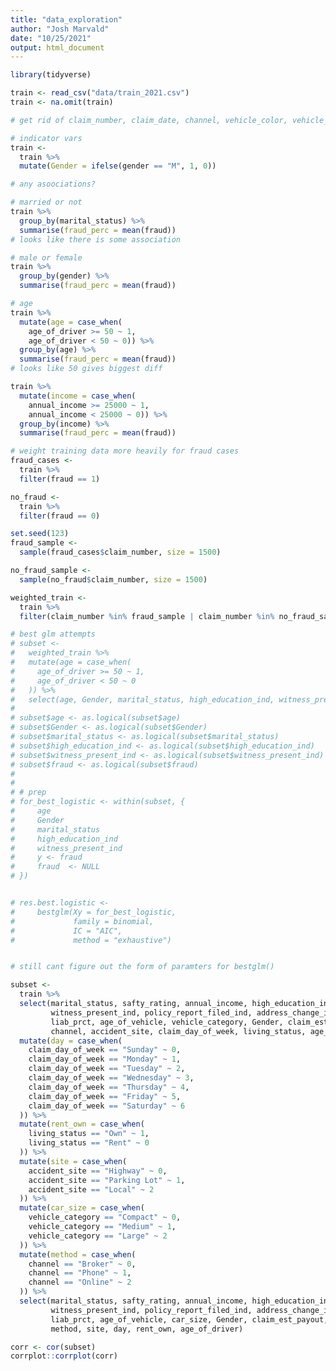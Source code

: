 ```yaml
---
title: "data_exploration"
author: "Josh Marvald"
date: "10/25/2021"
output: html_document
---
```


```r
library(tidyverse)

```


```r
train <- read_csv("data/train_2021.csv")
train <- na.omit(train)

# get rid of claim_number, claim_date, channel, vehicle_color, vehicle_category


```



```r
# indicator vars
train <- 
  train %>%
  mutate(Gender = ifelse(gender == "M", 1, 0))
```


```r
# any asoociations?

# married or not
train %>%
  group_by(marital_status) %>%
  summarise(fraud_perc = mean(fraud))
# looks like there is some association

# male or female
train %>%
  group_by(gender) %>%
  summarise(fraud_perc = mean(fraud))

# age
train %>%
  mutate(age = case_when(
    age_of_driver >= 50 ~ 1,
    age_of_driver < 50 ~ 0)) %>%
  group_by(age) %>%
  summarise(fraud_perc = mean(fraud))
# looks like 50 gives biggest diff

train %>%
  mutate(income = case_when(
    annual_income >= 25000 ~ 1,
    annual_income < 25000 ~ 0)) %>%
  group_by(income) %>%
  summarise(fraud_perc = mean(fraud))
```


```r
# weight training data more heavily for fraud cases
fraud_cases <- 
  train %>%
  filter(fraud == 1)

no_fraud <- 
  train %>%
  filter(fraud == 0)

set.seed(123)
fraud_sample <-
  sample(fraud_cases$claim_number, size = 1500)

no_fraud_sample <-
  sample(no_fraud$claim_number, size = 1500)

weighted_train <-
  train %>%
  filter(claim_number %in% fraud_sample | claim_number %in% no_fraud_sample)
```


```r
# best glm attempts
# subset <-
#   weighted_train %>%
#   mutate(age = case_when(
#     age_of_driver >= 50 ~ 1,
#     age_of_driver < 50 ~ 0
#   )) %>%
#   select(age, Gender, marital_status, high_education_ind, witness_present_ind, fraud) 
# 
# subset$age <- as.logical(subset$age)
# subset$Gender <- as.logical(subset$Gender)
# subset$marital_status <- as.logical(subset$marital_status)
# subset$high_education_ind <- as.logical(subset$high_education_ind)
# subset$witness_present_ind <- as.logical(subset$witness_present_ind)
# subset$fraud <- as.logical(subset$fraud)
# 
# 
# # prep
# for_best_logistic <- within(subset, {
#     age        
#     Gender
#     marital_status 
#     high_education_ind 
#     witness_present_ind
#     y <- fraud        
#     fraud  <- NULL        
# })


# res.best.logistic <-
#     bestglm(Xy = for_best_logistic,
#             family = binomial,
#             IC = "AIC",
#             method = "exhaustive")


# still cant figure out the form of paramters for bestglm()

```



```r
subset <-
  train %>%
  select(marital_status, safty_rating, annual_income, high_education_ind,
         witness_present_ind, policy_report_filed_ind, address_change_ind, past_num_of_claims,
         liab_prct, age_of_vehicle, vehicle_category, Gender, claim_est_payout,
         channel, accident_site, claim_day_of_week, living_status, age_of_driver) %>%
  mutate(day = case_when(
    claim_day_of_week == "Sunday" ~ 0,
    claim_day_of_week == "Monday" ~ 1,
    claim_day_of_week == "Tuesday" ~ 2,
    claim_day_of_week == "Wednesday" ~ 3,
    claim_day_of_week == "Thursday" ~ 4,
    claim_day_of_week == "Friday" ~ 5,
    claim_day_of_week == "Saturday" ~ 6
  )) %>%
  mutate(rent_own = case_when(
    living_status == "Own" ~ 1,
    living_status == "Rent" ~ 0
  )) %>%
  mutate(site = case_when(
    accident_site == "Highway" ~ 0,
    accident_site == "Parking Lot" ~ 1,
    accident_site == "Local" ~ 2
  )) %>%
  mutate(car_size = case_when(
    vehicle_category == "Compact" ~ 0,
    vehicle_category == "Medium" ~ 1,
    vehicle_category == "Large" ~ 2
  )) %>%
  mutate(method = case_when(
    channel == "Broker" ~ 0,
    channel == "Phone" ~ 1,
    channel == "Online" ~ 2
  )) %>%
  select(marital_status, safty_rating, annual_income, high_education_ind,
         witness_present_ind, policy_report_filed_ind, address_change_ind, past_num_of_claims,
         liab_prct, age_of_vehicle, car_size, Gender, claim_est_payout,
         method, site, day, rent_own, age_of_driver)

corr <- cor(subset)
corrplot::corrplot(corr)
```



